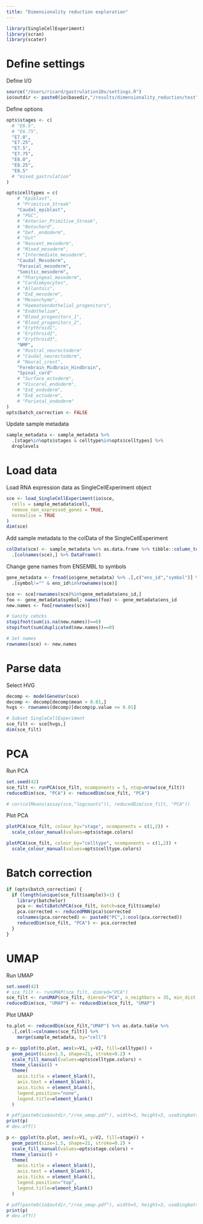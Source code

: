 ```yaml
---
title: "Dimensionality reduction exploration"
---
```

  
```r
library(SingleCellExperiment)
library(scran)
library(scater)
```

# Define settings

Define I/O
```r
source("/Users/ricard/gastrulation10x/settings.R")
io$outdir <- paste0(io$basedir,"/results/dimensionality_reduction/test")
```

Define options
```r
opts$stages <- c(
  # "E6.5",
  # "E6.75",
  "E7.0",
  "E7.25",
  "E7.5",
  "E7.75",
  "E8.0",
  "E8.25",
  "E8.5"
  # "mixed_gastrulation"
)

opts$celltypes = c(
	# "Epiblast",
	# "Primitive_Streak"
	"Caudal_epiblast",
	# "PGC",
	# "Anterior_Primitive_Streak",
	# "Notochord",
	# "Def._endoderm",
	# "Gut"
	# "Nascent_mesoderm",
	# "Mixed_mesoderm",
	# "Intermediate_mesoderm",
	"Caudal_Mesoderm",
	"Paraxial_mesoderm",
	"Somitic_mesoderm",
	# "Pharyngeal_mesoderm",
	# "Cardiomyocytes",
	# "Allantois",
	# "ExE_mesoderm",
	# "Mesenchyme",
	# "Haematoendothelial_progenitors",
	# "Endothelium",
	# "Blood_progenitors_1",
	# "Blood_progenitors_2",
	# "Erythroid1",
	# "Erythroid2",
	# "Erythroid3",
	"NMP",
	# "Rostral_neurectoderm"
	# "Caudal_neurectoderm",
	# "Neural_crest",
	"Forebrain_Midbrain_Hindbrain",
	"Spinal_cord"
	# "Surface_ectoderm",
	# "Visceral_endoderm",
	# "ExE_endoderm",
	# "ExE_ectoderm",
	# "Parietal_endoderm"
)
opts$batch_correction <- FALSE
```

Update sample metadata
```r
sample_metadata <- sample_metadata %>%
  .[stage%in%opts$stages & celltype%in%opts$celltypes] %>%
  droplevels
```

# Load data

Load RNA expression data as SingleCellExperiment object
```r
sce <- load_SingleCellExperiment(io$sce, 
  cells = sample_metadata$cell, 
  remove_non_expressed_genes = TRUE,
  normalise = TRUE
)
dim(sce)
```

Add sample metadata to the colData of the SingleCellExperiment
```r
colData(sce) <- sample_metadata %>% as.data.frame %>% tibble::column_to_rownames("cell") %>%
  .[colnames(sce),] %>% DataFrame()
```

Change gene names from ENSEMBL to symbols
```r
gene_metadata <- fread(io$gene_metadata) %>% .[,c("ens_id","symbol")] %>%
  .[symbol!="" & ens_id%in%rownames(sce)]

sce <- sce[rownames(sce)%in%gene_metadata$ens_id,]
foo <- gene_metadata$symbol; names(foo) <- gene_metadata$ens_id
new.names <- foo[rownames(sce)]

# Sanity cehcks
stopifnot(sum(is.na(new.names))==0)
stopifnot(sum(duplicated(new.names))==0)

# Set names
rownames(sce) <- new.names
```

# Parse data

Select HVG
```r
decomp <- modelGeneVar(sce)
decomp <- decomp[decomp$mean > 0.01,]
hvgs <- rownames(decomp)[decomp$p.value <= 0.01]

# Subset SingleCellExperiment
sce_filt <- sce[hvgs,]
dim(sce_filt)
```

# PCA

Run PCA
```r
set.seed(42)
sce_filt <- runPCA(sce_filt, ncomponents = 5, ntop=nrow(sce_filt))
reducedDim(sce, "PCA") <- reducedDim(sce_filt, "PCA") 
```

```r
# cor(colMeans(assay(sce,"logcounts")), reducedDim(sce_filt, "PCA"))
```

Plot PCA
```r
plotPCA(sce_filt, colour_by="stage", ncomponents = c(1,2)) +
  scale_colour_manual(values=opts$stage.colors)
```

```r
plotPCA(sce_filt, colour_by="celltype", ncomponents = c(1,2)) +
  scale_colour_manual(values=opts$celltype.colors)
```

# Batch correction
```r
if (opts$batch_correction) {
  if (length(unique(sce_filt$sample))>1) {
    library(batchelor)
    pca <- multiBatchPCA(sce_filt, batch=sce_filt$sample)
    pca.corrected <- reducedMNN(pca)$corrected
    colnames(pca.corrected) <- paste0("PC",1:ncol(pca.corrected))
    reducedDim(sce_filt, "PCA") <- pca.corrected
  }
}
```

# UMAP

Run UMAP
```r
set.seed(42)
# sce_filt <- runUMAP(sce_filt, dimred="PCA")
sce_filt <- runUMAP(sce_filt, dimred="PCA", n_neighbors = 35, min_dist = 0.25)
reducedDim(sce, "UMAP") <- reducedDim(sce_filt, "UMAP") 
```


Plot UMAP

```r
to.plot <- reducedDim(sce_filt,"UMAP") %>% as.data.table %>% 
  .[,cell:=colnames(sce_filt)] %>%
    merge(sample_metadata, by="cell")
```

```r
p <- ggplot(to.plot, aes(x=V1, y=V2, fill=celltype)) +
  geom_point(size=1.5, shape=21, stroke=0.2) +
  scale_fill_manual(values=opts$celltype.colors) +
  theme_classic() +
  theme(
    axis.title = element_blank(),
    axis.text = element_blank(),
    axis.ticks = element_blank(),
    legend.position="none",
    legend.title=element_blank()
  )

# pdf(paste0(io$outdir,"/rna_umap.pdf"), width=5, height=3, useDingbats = F)
print(p)
# dev.off()
```

```r
p <- ggplot(to.plot, aes(x=V1, y=V2, fill=stage)) +
  geom_point(size=1.5, shape=21, stroke=0.2) +
  scale_fill_manual(values=opts$stage.colors) +
  theme_classic() +
  theme(
    axis.title = element_blank(),
    axis.text = element_blank(),
    axis.ticks = element_blank(),
    legend.position="top",
    legend.title=element_blank()
  )

# pdf(paste0(io$outdir,"/rna_umap.pdf"), width=5, height=3, useDingbats = F)
print(p)
# dev.off()
```

